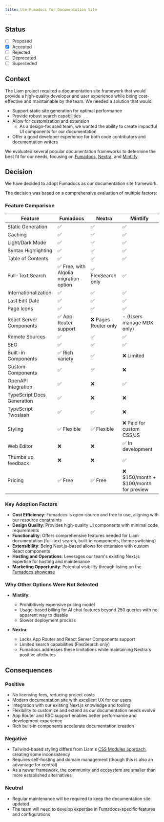 ```yaml
---
title: Use Fumadocs for Documentation Site
---
```


## Status

- [ ] Proposed
- [x] Accepted
- [ ] Rejected
- [ ] Deprecated
- [ ] Superseded

## Context

The Liam project required a documentation site framework that would provide a high-quality developer and user experience while being cost-effective and maintainable by the team. We needed a solution that would:

- Support static site generation for optimal performance
- Provide robust search capabilities
- Allow for customization and extension
  - As a design-focused team, we wanted the ability to create impactful UI components for our documentation
- Offer a good developer experience for both code contributors and documentation writers

We evaluated several popular documentation frameworks to determine the best fit for our needs, focusing on [Fumadocs](https://fumadocs.vercel.app/), [Nextra](https://nextra.site/), and [Mintlify](https://mintlify.com/).

## Decision

We have decided to adopt Fumadocs as our documentation site framework.

The decision was based on a comprehensive evaluation of multiple factors:

### Feature Comparison

| Feature                    | Fumadocs                               | Nextra               | Mintlify                               |
| -------------------------- | -------------------------------------- | -------------------- | -------------------------------------- |
| Static Generation          | ✅                                     | ✅                   | ✅                                     |
| Caching                    | ✅                                     | ✅                   | ✅                                     |
| Light/Dark Mode            | ✅                                     | ✅                   | ✅                                     |
| Syntax Highlighting        | ✅                                     | ✅                   | ✅                                     |
| Table of Contents          | ✅                                     | ✅                   | ✅                                     |
| Full-Text Search           | ✅ Free, with Algolia migration option | ✅ FlexSearch only   | ✅                                     |
| Internationalization       | ✅                                     | ✅                   | ✅                                     |
| Last Edit Date             | ✅                                     | ✅                   | ✅                                     |
| Page Icons                 | ✅                                     | ✅                   | ✅                                     |
| React Server Components    | ✅ App Router support                  | ❌ Pages Router only | - (Users manage MDX only)              |
| Remote Sources             | ✅                                     | ✅                   | ✅                                     |
| SEO                        | ✅                                     | ✅                   | ✅                                     |
| Built-in Components        | ✅ Rich variety                        | ✅                   | ❌ Limited                             |
| Custom Components          | ✅                                     | ✅                   | ❌                                     |
| OpenAPI Integration        | ✅                                     | ❌                   | ✅                                     |
| TypeScript Docs Generation | ✅                                     | ❌                   | ❌                                     |
| TypeScript Twoslash        | ✅                                     | ✅                   | ❌                                     |
| Styling                    | ✅ Flexible                            | ✅ Flexible          | ❌ Paid for custom CSS/JS              |
| Web Editor                 | ❌                                     | ❌                   | ✅ In development                      |
| Thumbs up feedback         | ❌                                     | ❌                   | ✅                                     |
| Pricing                    | ✅ Free                                | ✅ Free              | ❌ $150/month + $100/month for preview |

### Key Adoption Factors

- **Cost Efficiency**: Fumadocs is open-source and free to use, aligning with our resource constraints
- **Design Quality**: Provides high-quality UI components with minimal code requirements
- **Functionality**: Offers comprehensive features needed for Liam documentation (full-text search, built-in components, theme switching)
- **Extensibility**: Being Next.js-based allows for extension with custom React components
- **Hosting and Operations**: Leverages our team's existing Next.js expertise for hosting and maintenance
- **Marketing Opportunity**: Potential visibility through listing on the [Fumadocs showcase](https://fumadocs.vercel.app/showcase)

### Why Other Options Were Not Selected

- **Mintlify**:

  - Prohibitively expensive pricing model
  - Usage-based billing for AI chat features beyond 250 queries with no apparent way to disable
  - Slower deployment process

- **Nextra**:
  - Lacks App Router and React Server Components support
  - Limited search capabilities (FlexSearch only)
  - Fumadocs addresses these limitations while maintaining Nextra's positive attributes

## Consequences

### Positive

- No licensing fees, reducing project costs
- Modern documentation site with excellent UX for our users
- Integration with our existing Next.js knowledge and tooling
- Flexibility to customize and extend as our documentation needs evolve
- App Router and RSC support enables better performance and development experience
- Rich built-in components accelerate documentation creation

### Negative

- Tailwind-based styling differs from Liam's [CSS Modules approach](https://liambx.com/docs/contributing/adr/20241003-use-css-modules-for-styling), creating some inconsistency
- Requires self-hosting and domain management (though this is also an advantage for control)
- As a newer framework, the community and ecosystem are smaller than more established alternatives

### Neutral

- Regular maintenance will be required to keep the documentation site updated
- The team will need to develop expertise in Fumadocs-specific features and configurations
